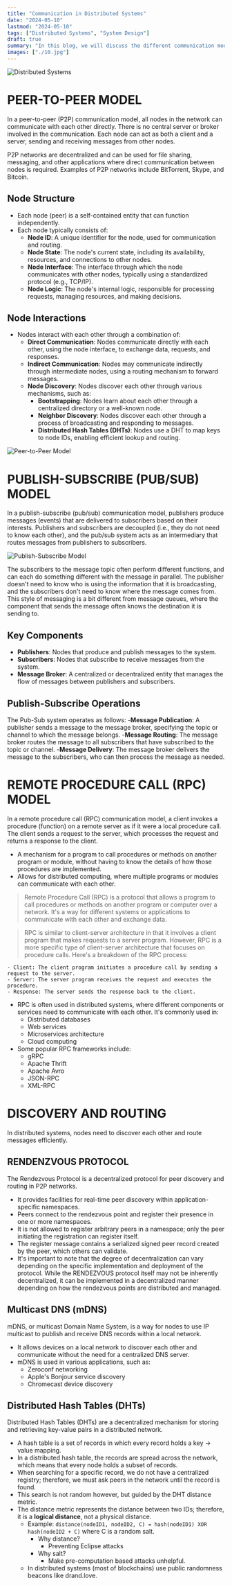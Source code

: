 ```yaml
---
title: "Communication in Distributed Systems"
date: "2024-05-10"
lastmod: "2024-05-10"
tags: ["Distributed Systems", "System Design"]
draft: true
summary: "In this blog, we will discuss the different communication models in distributed systems (Peer-to-Peer, Publish-Subscribe, Remote Procedure Call, ...) and some examples from real-world applications."
images: ["./10.jpg"]
---
```


![Distributed Systems](./10.jpg)

# PEER-TO-PEER MODEL

In a peer-to-peer (P2P) communication model, all nodes in the network can communicate with each other directly. There is no central server or broker involved in the communication. Each node can act as both a client and a server, sending and receiving messages from other nodes.

P2P networks are decentralized and can be used for file sharing, messaging, and other applications where direct communication between nodes is required. Examples of P2P networks include BitTorrent, Skype, and Bitcoin.

## Node Structure

- Each node (peer) is a self-contained entity that can function independently.
- Each node typically consists of:
  - **Node ID**: A unique identifier for the node, used for communication and routing.
  - **Node State**: The node's current state, including its availability, resources, and connections to other nodes.
  - **Node Interface**: The interface through which the node communicates with other nodes, typically using a standardized protocol (e.g., TCP/IP).
  - **Node Logic**: The node's internal logic, responsible for processing requests, managing resources, and making decisions.

## Node Interactions

- Nodes interact with each other through a combination of:
  - **Direct Communication**: Nodes communicate directly with each other, using the node interface, to exchange data, requests, and responses.
  - **Indirect Communication**: Nodes may communicate indirectly through intermediate nodes, using a routing mechanism to forward messages.
  - **Node Discovery**: Nodes discover each other through various mechanisms, such as:
    - **Bootstrapping**: Nodes learn about each other through a centralized directory or a well-known node.
    - **Neighbor Discovery**: Nodes discover each other through a process of broadcasting and responding to messages.
    - **Distributed Hash Tables (DHTs)**: Nodes use a DHT to map keys to node IDs, enabling efficient lookup and routing.

![Peer-to-Peer Model](./peer-to-peer.png)

# PUBLISH-SUBSCRIBE (PUB/SUB) MODEL

In a publish-subscribe (pub/sub) communication model, publishers produce messages (events) that are delivered to subscribers based on their interests. Publishers and subscribers are decoupled (i.e., they do not need to know each other), and the pub/sub system acts as an intermediary that routes messages from publishers to subscribers.

![Publish-Subscribe Model](./publish-subscribe.webp)

The subscribers to the message topic often perform different functions, and can each do something different with the message in parallel. The publisher doesn't need to know who is using the information that it is broadcasting, and the subscribers don't need to know where the message comes from. This style of messaging is a bit different from message queues, where the component that sends the message often knows the destination it is sending to.

## Key Components

- **Publishers**: Nodes that produce and publish messages to the system.
- **Subscribers**: Nodes that subscribe to receive messages from the system.
- **Message Broker**: A centralized or decentralized entity that manages the flow of messages between publishers and subscribers.

## Publish-Subscribe Operations

The Pub-Sub system operates as follows: -**Message Publication**: A publisher sends a message to the message broker, specifying the topic or channel to which the message belongs. -**Message Routing**: The message broker routes the message to all subscribers that have subscribed to the topic or channel. -**Message Delivery**: The message broker delivers the message to the subscribers, who can then process the message as needed.

# REMOTE PROCEDURE CALL (RPC) MODEL

In a remote procedure call (RPC) communication model, a client invokes a procedure (function) on a remote server as if it were a local procedure call. The client sends a request to the server, which processes the request and returns a response to the client.

- A mechanism for a program to call procedures or methods on another program or module, without having to know the details of how those procedures are implemented.
- Allows for distributed computing, where multiple programs or modules can communicate with each other.

> Remote Procedure Call (RPC) is a protocol that allows a program to call procedures or methods on another program or computer over a network. It's a way for different systems or applications to communicate with each other and exchange data.

> RPC is similar to client-server architecture in that it involves a client program that makes requests to a server program. However, RPC is a more specific type of client-server architecture that focuses on procedure calls.
> Here's a breakdown of the RPC process:

    - Client: The client program initiates a procedure call by sending a request to the server.
    - Server: The server program receives the request and executes the procedure.
    - Response: The server sends the response back to the client.

- RPC is often used in distributed systems, where different components or services need to communicate with each other. It's commonly used in:
  - Distributed databases
  - Web services
  - Microservices architecture
  - Cloud computing
- Some popular RPC frameworks include:
  - gRPC
  - Apache Thrift
  - Apache Avro
  - JSON-RPC
  - XML-RPC

# DISCOVERY AND ROUTING

In distributed systems, nodes need to discover each other and route messages efficiently.

## RENDENZVOUS PROTOCOL

The Rendezvous Protocol is a decentralized protocol for peer discovery and routing in P2P networks.

- It provides facilities for real-time peer discovery within application-specific namespaces.
- Peers connect to the rendezvous point and register their presence in one or more namespaces.
- It is not allowed to register arbitrary peers in a namespace; only the peer initiating the registration can register itself.
- The register message contains a serialized signed peer record created by the peer, which others can validate.
- It's important to note that the degree of decentralization can vary depending on the specific implementation and deployment of the protocol. While the RENDEZVOUS protocol itself may not be inherently decentralized, it can be implemented in a decentralized manner depending on how the rendezvous points are distributed and managed.

## Multicast DNS (mDNS)

mDNS, or multicast Domain Name System, is a way for nodes to use IP multicast to publish and receive DNS records within a local network.

- It allows devices on a local network to discover each other and communicate without the need for a centralized DNS server.
- mDNS is used in various applications, such as:
  - Zeroconf networking
  - Apple's Bonjour service discovery
  - Chromecast device discovery

## Distributed Hash Tables (DHTs)

Distributed Hash Tables (DHTs) are a decentralized mechanism for storing and retrieving key-value pairs in a distributed network.

- A hash table is a set of records in which every record holds a key -> value mapping.
- In a distributed hash table, the records are spread across the network, which means that every node holds a subset of records.
- When searching for a specific record, we do not have a centralized registry; therefore, we must ask peers in the network until the record is found.
- This search is not random however, but guided by the DHT distance metric.
- The distance metric represents the distance between two IDs; therefore, it is a **logical distance**, not a physical distance.
  - Example: `distance(nodeID1, nodeID2, C) = hash(nodeID1) XOR hash(nodeID2 + C)` where C is a random salt.
    - Why distance?
      - Preventing Eclipse attacks
    - Why salt?
      - Make pre-computation based attacks unhelpful.
  - In distributed systems (most of blockchains) use public randomness beacons like drand.love.
